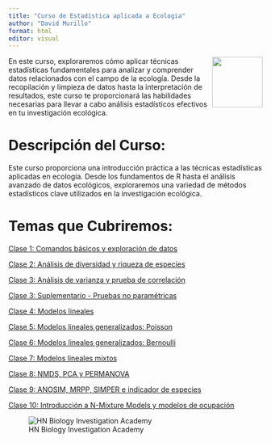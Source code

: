 ---
title: "Curso de Estadística aplicada a Ecologia"
author: "David Murillo"
format: html
editor: visual
---

[<img src="HN Cursos publicidad/HN Biology Inv Circle.jpg" align="right" width="100"/>](https://www.hnbiology.org/)

En este curso, exploraremos cómo aplicar técnicas estadísticas fundamentales para analizar y comprender datos relacionados con el campo de la ecología. Desde la recopilación y limpieza de datos hasta la interpretación de resultados, este curso te proporcionará las habilidades necesarias para llevar a cabo análisis estadísticos efectivos en tu investigación ecológica.

# Descripción del Curso:

Este curso proporciona una introducción práctica a las técnicas estadísticas aplicadas en ecología. Desde los fundamentos de R hasta el análisis avanzado de datos ecológicos, exploraremos una variedad de métodos estadísticos clave utilizados en la investigación ecológica.

# Temas que Cubriremos:

[Clase 1: Comandos básicos y exploración de datos](Clase1.html)

[Clase 2: Análisis de diversidad y riqueza de especies](Clase2.html)

[Clase 3: Análisis de varianza y prueba de correlación](Clase3.html)

[Clase 3: Suplementario - Pruebas no paramétricas](Clase4.html)

[Clase 4: Modelos lineales](Clase5.html)

[Clase 5: Modelos lineales generalizados: Poisson](Clase6.html)

[Clase 6: Modelos lineales generalizados: Bernoulli](Clase7.html)

[Clase 7: Modelos lineales mixtos](ClaseGLMM.html)

[Clase 8: NMDS, PCA y PERMANOVA](Clase8.html)

[Clase 9: ANOSIM, MRPP, SIMPER e indicador de especies](Clase9.html)

[Clase 10: Introducción a N-Mixture Models y modelos de ocupación](Clase10.html)

![HN Biology Investigation Academy](HN%20Cursos%20publicidad/HN%20Biology%20Inv%20large.jpg)

